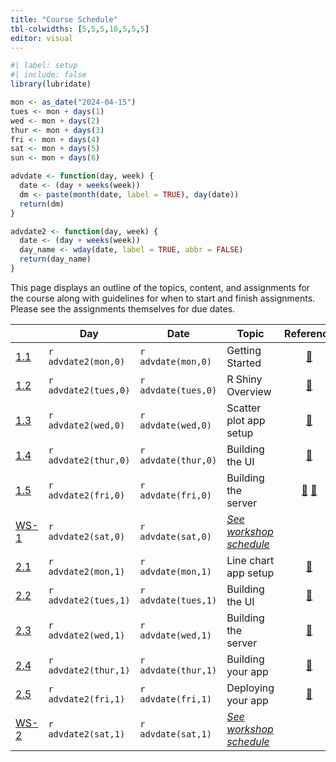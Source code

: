 ```yaml
---
title: "Course Schedule"
tbl-colwidths: [5,5,5,10,5,5,5]
editor: visual
---
```


```r
#| label: setup
#| include: false
library(lubridate)

mon <- as_date("2024-04-15")
tues <- mon + days(1)
wed <- mon + days(2)
thur <- mon + days(3)
fri <- mon + days(4)
sat <- mon + days(5)
sun <- mon + days(6)

advdate <- function(day, week) {
  date <- (day + weeks(week))
  dm <- paste(month(date, label = TRUE), day(date))
  return(dm)  
}

advdate2 <- function(day, week) {
  date <- (day + weeks(week))
  day_name <- wday(date, label = TRUE, abbr = FALSE)
  return(day_name)
}
```

This page displays an outline of the topics, content, and assignments for the course along with guidelines for when to start and finish assignments. Please see the assignments themselves for due dates.

::: column-screen-inset-right
|                                             | Day                  | Date                | Topic                                                |                                                                              Reference                                                                              |                                                                    Videos                                                                     | Assignments |
|---------|---------|---------|---------|:-------:|:-------:|:-------:|
| [1.1](/modules/module-1.1.qmd "Module 1.1") | `r advdate2(mon,0)`  | `r advdate(mon,0)`  | Getting Started                                      |                                                      [📖](https://shiny.posit.co/r/gallery/ "R Shiny Gallery")                                                      | [🖥️](https://youtu.be/eimM6pNkYjE "RStudio Setup") [🖥️](https://youtu.be/MKwyauo8nSI?si=PQBS8VaI16Kx8hd1 "Intro to the Tidyverse (Tom Mock)") |             |
| [1.2](/modules/module-1.2.qmd "Module 1.2") | `r advdate2(tues,0)` | `r advdate(tues,0)` | R Shiny Overview                                     |                                 [📖](https://shiny.posit.co/r/getstarted/shiny-basics/lesson1/index.html "R Shiny Getting Started")                                 |                       [🖥️](https://youtu.be/HpqLXB_TnpI?si=Vu-CTNQYmXK2opDe "The Past and Future of Shiny (Joe Cheng)")                       |             |
| [1.3](/modules/module-1.3.qmd "Module 1.3") | `r advdate2(wed,0)`  | `r advdate(wed,0)`  | Scatter plot app setup                               |                                              [📖](https://mastering-shiny.org/basic-app.html "Mastering Shiny ch. 1")                                               |                                                                      🖥️                                                                       |             |
| [1.4](/modules/module-1.4.qmd "Module 1.4") | `r advdate2(thur,0)` | `r advdate(thur,0)` | Building the UI                                      |                                              [📖](https://mastering-shiny.org/basic-ui.html "Mastering Shiny, ch. 2")                                               |                                                                      🖥️                                                                       |             |
| [1.5](/modules/module-1.5.qmd "Module 1.5") | `r advdate2(fri,0)`  | `r advdate(fri,0)`  | Building the server                                  | [📖](https://mastering-shiny.org/basic-reactivity.html "Mastering Shiny, ch. 3.1-3.3") [📖](https://mastering-shiny.org/action-tidy.html "Mastering Shiny, ch. 12") |                                                                      🖥️                                                                       |             |
| [WS-1](/weeks/workshop-day1.html "Day 1")   | `r advdate2(sat,0)`  | `r advdate(sat,0)`  | [*See workshop schedule*](/weeks/workshop-day1.html) |                                                                                                                                                                     |                                                                                                                                               |     🧮      |
| [2.1](/modules/module-2.1.qmd "Module 2.1") | `r advdate2(mon,1)`  | `r advdate(mon,1)`  | Line chart app setup                                 |                                               [📖](https://shiny.posit.co/r/articles/build/sliders/ "Using Sliders")                                                |                                                                      🖥️                                                                       |             |
| [2.2](/modules/module-2.2.qmd "Module 2.2") | `r advdate2(tues,1)` | `r advdate(tues,1)` | Building the UI                                      |                                            [📖](https://mastering-shiny.org/action-layout.html "Mastering Shiny, ch. 6")                                            |                                                                      🖥️                                                                       |             |
| [2.3](/modules/module-2.3.qmd "Module 2.3") | `r advdate2(wed,1)`  | `r advdate(wed,1)`  | Building the server                                  |                                         [📖](https://mastering-shiny.org/basic-reactivity.html "Mastering Shiny, ch. 3.4")                                          |                                                                      🖥️                                                                       |             |
| [2.4](/modules/module-2.4.qmd "Module 2.4") | `r advdate2(thur,1)` | `r advdate(thur,1)` | Building your app                                    |                                           [📖](https://mastering-shiny.org/action-workflow.html "Mastering Shiny, ch. 5")                                           |                                                                      🖥️                                                                       |             |
| [2.5](/modules/module-2.5.qmd "Module 2.5") | `r advdate2(fri,1)`  | `r advdate(fri,1)`  | Deploying your app                                   |                                    [📖](https://docs.posit.co/shinyapps.io/index.html "shinyapps.io Getting Started, chs. 1&2")                                     |                                                                      🖥️                                                                       |             |
| [WS-2](/weeks/workshop-day2.html "Day 2")   | `r advdate2(sat,1)`  | `r advdate(sat,1)`  | [*See workshop schedule*](/weeks/workshop-day2.html) |                                                                                                                                                                     |                                                                                                                                               |    🧮 ✍️    |
:::
